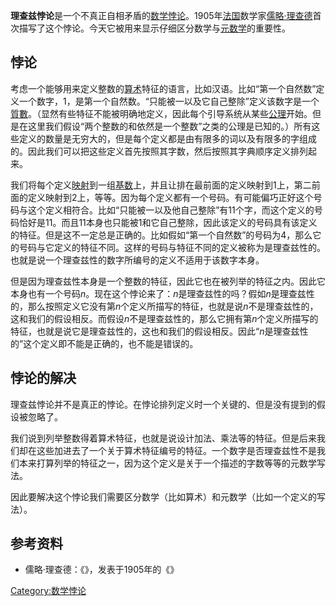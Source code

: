 '''理查兹悖论'''是一个不真正自相矛盾的[[数学|数学]][[悖论|悖论]]。1905年[[法国|法国]]数学家[[儒略·理查德|儒略·理查德]]首次描写了这个悖论。今天它被用来显示仔细区分数学与[[元数学|元数学]]的重要性。

==悖论==
考虑一个能够用来定义整数的[[算术|算术]]特征的语言，比如汉语。比如“第一个自然数”定义一个数字，1，是第一个自然数。“只能被一以及它自己整除”定义该数字是一个[[質數|質數]]。（显然有些特征不能被明确地定义，因此每个引导系统从某些[[公理|公理]]开始。但是在这里我们假设“两个整数的和依然是一个整数”之类的公理是已知的。）所有这些定义的数量是无穷大的，但是每个定义都是由有限多的词以及有限多的字组成的。因此我们可以把这些定义首先按照其字数，然后按照其字典顺序定义排列起来。

我们将每个定义[[映射|映射]]到一组[[基数|基数]]上，并且让排在最前面的定义映射到1上，第二前面的定义映射到2上，等等。因为每个定义都有一个号码。有可能偏巧正好这个号码与这个定义相符合。比如“只能被一以及他自己整除”有11个字，而这个定义的号码恰好是11。而且11本身也只能被1和它自己整除，因此该定义的号码具有该定义的特征。但是这不一定总是正确的。比如假如“第一个自然数”的号码为4，那么它的号码与它定义的特征不同。这样的号码与特征不同的定义被称为是理查兹性的。也就是说一个理查兹性的数字所编号的定义不适用于该数字本身。

但是因为理查兹性本身是一个整数的特征，因此它也在被列举的特征之内。因此它本身也有一个号码<math>n</math>。现在这个悖论来了：<math>n</math>是理查兹性的吗？假如<math>n</math>是理查兹性的，那么按照定义它没有第<math>n</math>个定义所描写的特征，也就是说<math>n</math>不是理查兹性的，这和我们的假设相反。而假设<math>n</math>不是理查兹性的，那么它拥有第<math>n</math>个定义所描写的特征，也就是说它是理查兹性的，这也和我们的假设相反。因此“<math>n</math>是理查兹性的”这个定义即不能是正确的，也不能是错误的。

==悖论的解决==
理查兹悖论并不是真正的悖论。在悖论排列定义时一个关键的、但是没有提到的假设被忽略了。

我们说到列举整数得着算术特征，也就是说设计加法、乘法等的特征。但是后来我们却在这些加进去了一个关于算术特征编号的特征。一个数字是否理查兹性不是我们本来打算列举的特征之一，因为这个定义是关于一个描述的字数等等的元数学写法。

因此要解决这个悖论我们需要区分数学（比如算术）和元数学（比如一个定义的写法）。

==参考资料==
* 儒略·理查德：《{{lang|fr|Les Principes des Mathématiques et le Problème des Ensembles}}》，发表于1905年的《{{lang|fr|Revue Générale des Sciences Pures et Appliquées}}》

[[Category:数学悖论|Category:数学悖论]]